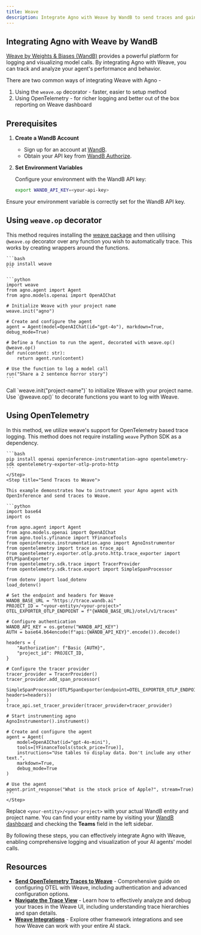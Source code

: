 ```yaml
---
title: Weave
description: Integrate Agno with Weave by WandB to send traces and gain insights into your agent's performance.
---
```


## Integrating Agno with Weave by WandB

[Weave by Weights & Biases (WandB)](https://weave-docs.wandb.ai/) provides a powerful platform for logging and visualizing model calls. By integrating Agno with Weave, you can track and analyze your agent's performance and behavior.

There are two common ways of integrating Weave with Agno -

1. Using the `weave.op` decorator - faster, easier to setup method
2. Using OpenTelemetry - for richer logging and better out of the box reporting on Weave dashboard


## Prerequisites

1. **Create a WandB Account**

   - Sign up for an account at [WandB](https://wandb.ai).
   - Obtain your API key from [WandB Authorize](https://wandb.ai/authorize).

2. **Set Environment Variables**

   Configure your environment with the WandB API key:

   ```bash
   export WANDB_API_KEY=<your-api-key>
   ```

<Note>
Ensure your environment variable is correctly set for the WandB API key.
</Note>

## Using `weave.op` decorator

This method requires installing the [weave package](https://pypi.org/project/weave/) and then utilising `@weave.op` decorator over any function you wish to automatically trace. This works by creating wrappers around the functions. 

<Steps>
  <Step title="Install weave">

    ```bash
    pip install weave
    ```

  </Step>
  <Step title="Decorate function to log calls">

    ```python
    import weave
    from agno.agent import Agent
    from agno.models.openai import OpenAIChat

    # Initialize Weave with your project name
    weave.init("agno")

    # Create and configure the agent
    agent = Agent(model=OpenAIChat(id="gpt-4o"), markdown=True, debug_mode=True)

    # Define a function to run the agent, decorated with weave.op()
    @weave.op()
    def run(content: str):
        return agent.run(content)

    # Use the function to log a model call
    run("Share a 2 sentence horror story")
    ```

  </Step>
</Steps>

<Note>
Call `weave.init("project-name")` to initialize Weave with your project name.
</Note>
<Note>
Use `@weave.op()` to decorate functions you want to log with Weave.
</Note>

## Using OpenTelemetry

In this method, we utilize weave's support for OpenTelemetry based trace logging. This method does not require installing `weave` Python SDK as a dependency. 

<Steps>
    <Step title="Install OTEL Dependencies">

    ```bash
    pip install openai openinference-instrumentation-agno opentelemetry-sdk opentelemetry-exporter-otlp-proto-http
    ```
    </Step>
    <Step title="Send Traces to Weave">

    This example demonstrates how to instrument your Agno agent with OpenInference and send traces to Weave.

    ```python
    import base64
    import os

    from agno.agent import Agent
    from agno.models.openai import OpenAIChat
    from agno.tools.yfinance import YFinanceTools
    from openinference.instrumentation.agno import AgnoInstrumentor
    from opentelemetry import trace as trace_api
    from opentelemetry.exporter.otlp.proto.http.trace_exporter import OTLPSpanExporter
    from opentelemetry.sdk.trace import TracerProvider
    from opentelemetry.sdk.trace.export import SimpleSpanProcessor

    from dotenv import load_dotenv
    load_dotenv()

    # Set the endpoint and headers for Weave
    WANDB_BASE_URL = "https://trace.wandb.ai"
    PROJECT_ID = "<your-entity>/<your-project>"
    OTEL_EXPORTER_OTLP_ENDPOINT = f"{WANDB_BASE_URL}/otel/v1/traces"

    # Configure authentication
    WANDB_API_KEY = os.getenv("WANDB_API_KEY")
    AUTH = base64.b64encode(f"api:{WANDB_API_KEY}".encode()).decode()

    headers = {
        "Authorization": f"Basic {AUTH}",
        "project_id": PROJECT_ID,
    }

    # Configure the tracer provider
    tracer_provider = TracerProvider()
    tracer_provider.add_span_processor(
        SimpleSpanProcessor(OTLPSpanExporter(endpoint=OTEL_EXPORTER_OTLP_ENDPOINT, headers=headers))
    )
    trace_api.set_tracer_provider(tracer_provider=tracer_provider)

    # Start instrumenting agno
    AgnoInstrumentor().instrument()

    # Create and configure the agent
    agent = Agent(
        model=OpenAIChat(id="gpt-4o-mini"),
        tools=[YFinanceTools(stock_price=True)],
        instructions="Use tables to display data. Don't include any other text.",
        markdown=True,
        debug_mode=True
    )

    # Use the agent
    agent.print_response("What is the stock price of Apple?", stream=True)
    ```
    </Step>
</Steps>

<Note>Replace `<your-entity>/<your-project>` with your actual WandB entity and project name.</Note>
<Note>You can find your entity name by visiting your [WandB dashboard](https://wandb.ai/home) and checking the **Teams** field in the left sidebar.</Note>

By following these steps, you can effectively integrate Agno with Weave, enabling comprehensive logging and visualization of your AI agents' model calls.

## Resources

- **[Send OpenTelemetry Traces to Weave](https://weave-docs.wandb.ai/guides/tracking/otel)** - Comprehensive guide on configuring OTEL with Weave, including authentication and advanced configuration options.
- **[Navigate the Trace View](https://weave-docs.wandb.ai/guides/tracking/trace-tree)** - Learn how to effectively analyze and debug your traces in the Weave UI, including understanding trace hierarchies and span details.
- **[Weave Integrations](https://weave-docs.wandb.ai/guides/integrations/)** - Explore other framework integrations and see how Weave can work with your entire AI stack.